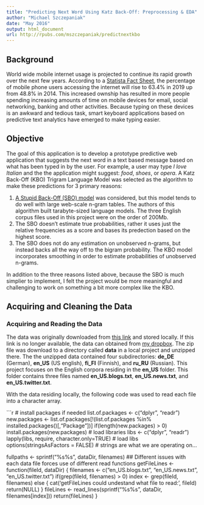 ```yaml
---
title: "Predicting Next Word Using Katz Back-Off: Preprocessing & EDA"
author: "Michael Szczepaniak"
date: "May 2016"
output: html_document
url: http://rpubs.com/mszczepaniak/predictnextkbo
---
```

## Background  
World wide mobile internet usage is projected to continue its rapid growth over the next few years.  According to a [Statista Fact Sheet](http://www.statista.com/statistics/284202/mobile-phone-internet-user-penetration-worldwide/), the percentage of mobile phone users accessing the internet will rise to 63.4% in 2019 up from 48.8% in 2014.  This increased ownship has resulted in more people spending increasing amounts of time on mobile devices for email, social networking, banking and other activities. Because typing on these devices is an awkward and tedious task, smart keyboard applications based on predictive text analytics have emerged to make typing easier.  

## Objective
The goal of this application is to develop a prototype predictive web application that suggests the next word in a text based message based on what has been typed in by the user. For example, a user may type *I love Italian* and the the application might suggest: *food*, *shoes*, or *opera*.  A Katz Back-Off (KBO) Trigram  Language Model was selected as the algorithm to make these predictions for 3 primary reasons:

1. [A Stupid Back-Off (SBO) model](http://www.aclweb.org/anthology/D07-1090.pdf) was considered, but this model tends to do well with large web-scale n-gram tables.  The authors of this algorithm built tarabyte-sized language models.  The three English corpus files used in this project were on the order of 200Mb.
2. The SBO doesn't estimate true probabilities, rather it uses just the relative frequencies as a score and bases its predection based on the highest score.
3. The SBO does not do any estimation on unobserved n-grams, but instead backs all the way off to the bigram probability.  The KBO model incorporates smoothing in order to estimate probabilities of unobserved n-grams.

In addition to the three reasons listed above, because the SBO is much simplier to implement, I felt the project would be more meaningful and challenging to work on something a bit more complex like the KBO.

## Acquiring and Cleaning the Data
### Acquiring and Reading the Data
The data was originally downloaded from [this link](https://d396qusza40orc.cloudfront.net/dsscapstone/dataset/Coursera-SwiftKey.zip) and stored locally. If this link is no longer available, the data can obtained from [my dropbox](https://www.dropbox.com/s/uk7d4gp1c7bgmxc/Coursera-SwiftKey.zip?raw=1). The zip file was download to a directory called **data** in a local project and unzipped there.  The the unzipped data contained four subdirectories: **de_DE** (German), **en_US** (US english), **fi_FI** (Finnish), and **ru_RU** (Russian). This project focuses on the English corpora residing in the **en_US** folder. This folder contains three files named **en_US.blogs.txt**, **en_US.news.txt**, and **en_US.twitter.txt**.

With the data residing locally, the following code was used to read each file into a character array.

```r
# install packages if needed
list.of.packages <- c("dplyr", "readr")
new.packages <- list.of.packages[!(list.of.packages %in% installed.packages()[,"Package"])]
if(length(new.packages) > 0) install.packages(new.packages)
# load libraries
libs <- c("dplyr", "readr")
lapply(libs, require, character.only=TRUE)  # load libs
options(stringsAsFactors = FALSE)  # strings are what we are operating on...

fullpaths <- sprintf("%s%s", dataDir, filenames)
## Different issues with each data file forces use of different read functions
getFileLines <- function(fileId, dataDir) {
    filenames <- c("en_US.blogs.txt", "en_US.news.txt", "en_US.twitter.txt")
    if(grep(fileId, filenames) > 0) index <- grep(fileId, filenames)
    else {
        cat('getFileLines could undestand what file to read:', fileId)
        return(NULL)
    }
    fileLines <- read_lines(sprintf("%s%s", dataDir, filenames[index]))
    return(fileLines)
}